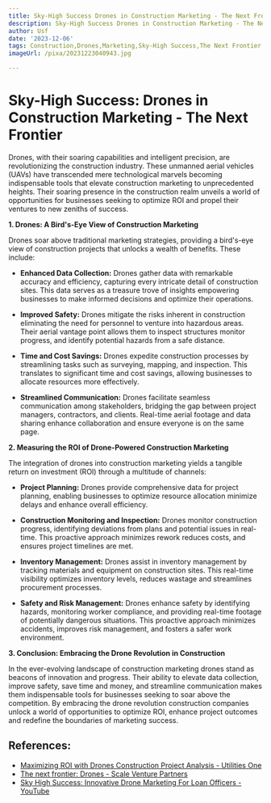 ```yaml
---
title: Sky-High Success Drones in Construction Marketing - The Next Frontier
description: Sky-High Success Drones in Construction Marketing - The Next Frontier
author: Usf
date: '2023-12-06'
tags: Construction,Drones,Marketing,Sky-High Success,The Next Frontier
imageUrl: /pixa/20231223040943.jpg

---
```

# Sky-High Success: Drones in Construction Marketing - The Next Frontier

Drones, with their soaring capabilities and intelligent precision, are revolutionizing the construction industry. These unmanned aerial vehicles (UAVs) have transcended mere technological marvels becoming indispensable tools that elevate construction marketing to unprecedented heights.  Their soaring presence in the construction realm unveils a world of  opportunities for  businesses seeking to optimize ROI and  propel their ventures to new  zeniths of success.

**1. Drones: A Bird's-Eye View of Construction Marketing**

Drones soar above traditional marketing strategies, providing a bird's-eye view of  construction projects that unlocks a  wealth of benefits. These  include:

* **Enhanced Data Collection:** Drones gather data with remarkable  accuracy  and efficiency, capturing every intricate  detail of construction sites. This data serves as  a treasure trove of insights empowering businesses to make informed  decisions and  optimize their operations.

* **Improved  Safety:** Drones mitigate the risks inherent in construction eliminating the need for personnel to venture into hazardous  areas.  Their aerial vantage point  allows them  to  inspect  structures monitor progress, and identify potential hazards from a safe distance.

* **Time and Cost Savings:** Drones expedite construction processes by streamlining tasks such as surveying, mapping, and inspection. This translates to significant time and cost savings, allowing businesses to allocate  resources more effectively.

* **Streamlined Communication:** Drones facilitate seamless communication among stakeholders, bridging the gap between project managers, contractors, and clients. Real-time aerial footage and data sharing enhance collaboration and ensure everyone is on the same page.

**2. Measuring the ROI of Drone-Powered Construction Marketing**

The integration of  drones into construction marketing yields a tangible return  on investment  (ROI) through a multitude  of  channels:

*  **Project Planning:** Drones provide comprehensive data for project planning, enabling businesses to optimize resource allocation  minimize delays and  enhance overall efficiency.

* **Construction Monitoring and Inspection:** Drones monitor construction progress, identifying deviations from plans and  potential  issues in real-time. This proactive approach minimizes rework reduces costs, and ensures project timelines are met.

* **Inventory Management:** Drones assist in inventory  management by  tracking materials and equipment on construction sites. This  real-time visibility optimizes inventory levels, reduces wastage and streamlines procurement processes.

* **Safety and Risk Management:** Drones enhance  safety by identifying hazards, monitoring worker compliance, and providing real-time footage of potentially dangerous situations. This proactive approach minimizes accidents, improves risk management, and fosters a safer work environment.

**3. Conclusion: Embracing the  Drone Revolution in  Construction**

In the ever-evolving landscape of construction marketing drones stand as beacons of innovation and progress. Their ability to elevate data collection,  improve safety, save time  and money, and streamline communication makes them indispensable tools for businesses seeking to soar above  the competition. By embracing the drone revolution construction companies unlock a world of  opportunities to optimize ROI, enhance  project outcomes and  redefine the boundaries of marketing success.

## References:
- [Maximizing ROI with Drones Construction Project Analysis - Utilities One](https://utilitiesone.com/maximizing-roi-with-drones-construction-project-analysis)
- [The next frontier: Drones - Scale Venture Partners](https://www.scalevp.com/blog/the-next-frontier-drones)
- [Sky High Success: Innovative Drone Marketing For Loan Officers - YouTube](https://youtube.com/watch?v=KJVdNLNfQw0)

